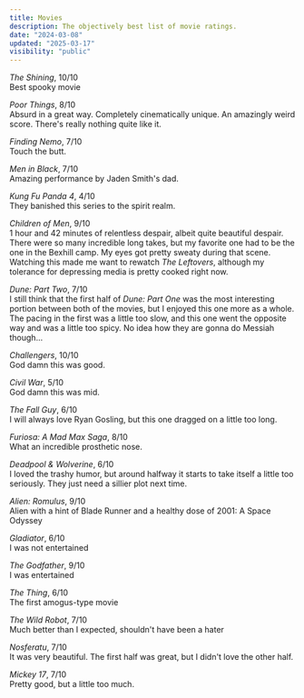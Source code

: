 ```yaml
---
title: Movies
description: The objectively best list of movie ratings.
date: "2024-03-08"
updated: "2025-03-17"
visibility: "public"
---
```


<Nook popup="October 31st, 2023">*The Shining*</Nook>, 10/10  
    Best spooky movie

<Nook popup="March 17th, 2024">*Poor Things*</Nook>, 8/10   
    Absurd in a great way. Completely cinematically unique. An amazingly weird score. There's really nothing quite like it. 

<Nook popup="March 173th, 2024">*Finding Nemo*</Nook>, 7/10   
    Touch the butt. 

<Nook popup="March 9th, 2024">*Men in Black*</Nook>, 7/10   
    Amazing performance by Jaden Smith's dad.

<Nook popup="March 9th, 2024">*Kung Fu Panda 4*</Nook>, 4/10   
    They banished this series to the spirit realm.

<Nook popup="March 8th, 2024">*Children of Men*</Nook>, 9/10   
    1 hour and 42 minutes of relentless despair, albeit quite beautiful despair. There were so many incredible long takes, but my favorite one had to be the one in the Bexhill camp. My eyes got pretty sweaty during that scene. Watching this made me want to rewatch *The Leftovers*, although my tolerance for depressing media is pretty cooked right now.

<Nook popup="March 2nd, 2024">*Dune: Part Two*</Nook>, 7/10  
    I still think that the first half of *Dune: Part One* was the most interesting portion between both of the movies, but I enjoyed this one more as a whole. The pacing in the first was a little too slow, and this one went the opposite way and was a little too spicy. No idea how they are gonna do Messiah though...  

<Nook popup="May 1st, 2024">*Challengers*</Nook>, 10/10  
    God damn this was good. 

<Nook popup="May 3rd, 2024">*Civil War*</Nook>, 5/10  
    God damn this was mid.

<Nook popup="May 11th, 2024">*The Fall Guy*</Nook>, 6/10  
    I will always love Ryan Gosling, but this one dragged on a little too long. 

<Nook popup="May 25th, 2024">*Furiosa: A Mad Max Saga*</Nook>, 8/10  
    What an incredible prosthetic nose. 

<Nook popup="August 7th, 2024">*Deadpool & Wolverine*</Nook>, 6/10  
    I loved the trashy humor, but around halfway it starts to take itself a little too seriously. They just need a sillier plot next time.

<Nook popup="September 1st, 2024">*Alien: Romulus*</Nook>, 9/10  
    Alien with a hint of Blade Runner and a healthy dose of 2001: A Space Odyssey

<Nook popup="September 2st, 2024">*Gladiator*</Nook>, 6/10  
    I was not entertained

<Nook popup="September 26st, 2024">*The Godfather*</Nook>, 9/10  
    I was entertained

<Nook popup="October 31st, 2024">*The Thing*</Nook>, 6/10  
    The first amogus-type movie

<Nook popup="November 2nd, 2024">*The Wild Robot*</Nook>, 7/10  
    Much better than I expected, shouldn't have been a hater

<Nook popup="January 3rd, 2025">*Nosferatu*</Nook>, 7/10  
    It was very beautiful. The first half was great, but I didn't love the other half.

<Nook popup="March 15rd, 2025">*Mickey 17*</Nook>, 7/10  
    Pretty good, but a little too much.